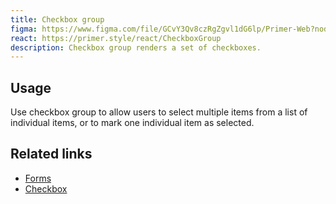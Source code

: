 ```yaml
---
title: Checkbox group
figma: https://www.figma.com/file/GCvY3Qv8czRgZgvl1dG6lp/Primer-Web?node-id=15341%3A47574
react: https://primer.style/react/CheckboxGroup
description: Checkbox group renders a set of checkboxes.
---
```


## Usage

Use checkbox group to allow users to select multiple items from a list of individual items, or to mark one individual item as selected.

## Related links

- [Forms](../ui-patterns/forms#related-components)
- [Checkbox](/checkbox)




